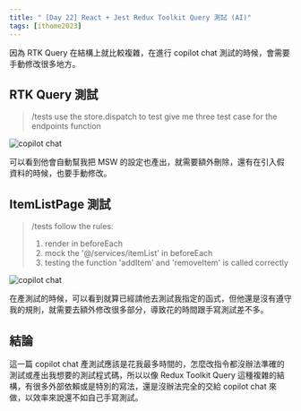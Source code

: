 ```yaml
---
title: " [Day 22] React + Jest Redux Toolkit Query 測試 (AI)"
tags: [ithome2023]
---
```


因為 RTK Query 在結構上就比較複雜，在進行 copilot chat 測試的時候，會需要手動修改很多地方。

## RTK Query 測試

> /tests use the store.dispatch to test give me three test case for the endpoints function

![copilot chat](https://i.imgur.com/SO82fPD.gif)

可以看到他會自動幫我把 MSW 的設定也產出，就需要額外刪除，還有在引入假資料的時候，也要手動修改。

## ItemListPage 測試

> /tests follow the rules:
>
> 1. render in beforeEach
> 2. mock the '@/services/itemList' in beforeEach
> 3. testing the function 'addItem' and 'removeItem' is called correctly

![copilot chat](https://i.imgur.com/IHDFr0i.gif)

在產測試的時候，可以看到就算已經請他去測試我指定的函式，但他還是沒有遵守我的規則，就需要去額外修改很多部分，導致花的時間跟手寫測試差不多。

## 結論

這一篇 copilot chat 產測試應該是花我最多時間的，怎麼改指令都沒辦法準確的測試或產出我想要的測試程式碼，所以以像 Redux Toolkit Query 這種複雜的結構，有很多外部依賴或是特別的寫法，還是沒辦法完全的交給 copilot chat 來做，以效率來說還不如自己手寫測試。
